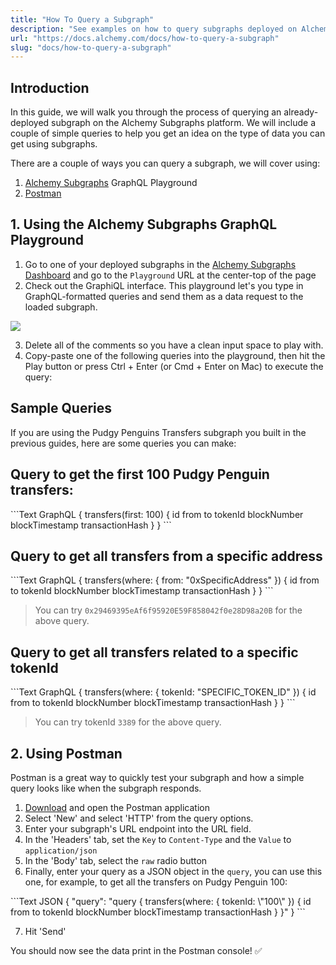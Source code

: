 ```yaml
---
title: "How To Query a Subgraph"
description: "See examples on how to query subgraphs deployed on Alchemy Subgraphs."
url: "https://docs.alchemy.com/docs/how-to-query-a-subgraph"
slug: "docs/how-to-query-a-subgraph"
---
```



## Introduction

In this guide, we will walk you through the process of querying an already-deployed subgraph on the Alchemy Subgraphs platform. We will include a couple of simple queries to help you get an idea on the type of data you can get using subgraphs.

There are a couple of ways you can query a subgraph, we will cover using:

1. [Alchemy Subgraphs](https://subgraphs.alchemy.com/dashboard) GraphQL Playground
2. [Postman](https://www.postman.com/)

## 1. Using the Alchemy Subgraphs GraphQL Playground

1. Go to one of your deployed subgraphs in the [Alchemy Subgraphs Dashboard](https://subgraphs.alchemy.com/dashboard) and go to the `Playground` URL at the center-top of the page
2. Check out the GraphiQL interface. This playground let's you type in GraphQL-formatted queries and send them as a data request to the loaded subgraph.

![](a02e8b8-Screenshot_2023-10-30_at_1.11.14_PM.png)

3. Delete all of the comments so you have a clean input space to play with.
4. Copy-paste one of the following queries into the playground, then hit the Play button or press Ctrl + Enter (or Cmd + Enter on Mac) to execute the query:

## Sample Queries

If you are using the Pudgy Penguins Transfers subgraph you built in the previous guides, here are some queries you can make:

## Query to get the first 100 Pudgy Penguin transfers:

<CodeGroup>
  ```Text GraphQL
  {
    transfers(first: 100) {
      id
      from
      to
      tokenId
      blockNumber
      blockTimestamp
      transactionHash
    }
  }
  ```
</CodeGroup>

## Query to get all transfers from a specific address

<CodeGroup>
  ```Text GraphQL
  {
    transfers(where: { from: "0xSpecificAddress" }) {
      id
      from
      to
      tokenId
      blockNumber
      blockTimestamp
      transactionHash
    }
  }
  ```
</CodeGroup>

> You can try `0x29469395eAf6f95920E59F858042f0e28D98a20B` for the above query.

## Query to get all transfers related to a specific tokenId

<CodeGroup>
  ```Text GraphQL
  {
    transfers(where: { tokenId: "SPECIFIC_TOKEN_ID" }) {
      id
      from
      to
      tokenId
      blockNumber
      blockTimestamp
      transactionHash
    }
  }
  ```
</CodeGroup>

> You can try tokenId `3389` for the above query.

## 2. Using Postman

Postman is a great way to quickly test your subgraph and how a simple query looks like when the subgraph responds.

1. [Download](https://www.postman.com/downloads/) and open the Postman application
2. Select 'New' and select 'HTTP' from the query options.
3. Enter your subgraph's URL endpoint into the URL field.
4. In the 'Headers' tab, set the `Key` to `Content-Type` and the `Value` to `application/json`
5. In the 'Body' tab, select the `raw` radio button
6. Finally, enter your query as a JSON object in the `query`, you can use this one, for example, to get all the transfers on Pudgy Penguin 100:

<CodeGroup>
  ```Text JSON
  {
    "query": "query { transfers(where: { tokenId: \"100\" }) { id from to tokenId blockNumber blockTimestamp transactionHash } }"
  }
  ```
</CodeGroup>

7. Hit 'Send'

You should now see the data print in the Postman console! ✅

